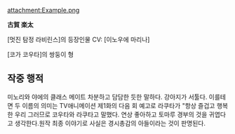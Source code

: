 attachment:Example.png

'''古賀 楽太'''

[멋진 탐정 라비린스]의 등장인물 CV: [이노우에 마리나]

[코가 코우타]의 쌍둥이 형

== 작중 행적 ==
미노리와 야에의 클래스 메이트 차분하고 담담한 듯한 말하다. 강아지가 서툴다. 이를테면 두 이름의 의미는 TV애니메이션 제1화의 다음 회 예고로 라쿠타가 "항상 즐겁고 행복한 우리 그러므로 코우타와 라쿠타고 말했다. 연상 좋아하고 토마루 경부의 것을 귀엽다고 생각한다.원작 최종 이야기로 사실은 경시총감의 아들이라는 것이 판명된다.
